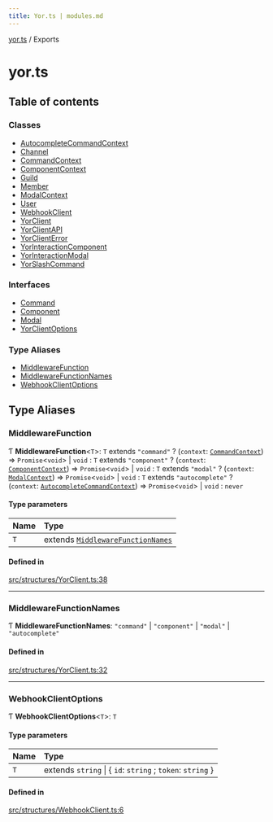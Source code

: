 ```yaml
---
title: Yor.ts | modules.md
---
```

[yor.ts](README.md) / Exports

# yor.ts

## Table of contents

### Classes

- [AutocompleteCommandContext](classes/AutocompleteCommandContext.md)
- [Channel](classes/Channel.md)
- [CommandContext](classes/CommandContext.md)
- [ComponentContext](classes/ComponentContext.md)
- [Guild](classes/Guild.md)
- [Member](classes/Member.md)
- [ModalContext](classes/ModalContext.md)
- [User](classes/User.md)
- [WebhookClient](classes/WebhookClient.md)
- [YorClient](classes/YorClient.md)
- [YorClientAPI](classes/YorClientAPI.md)
- [YorClientError](classes/YorClientError.md)
- [YorInteractionComponent](classes/YorInteractionComponent.md)
- [YorInteractionModal](classes/YorInteractionModal.md)
- [YorSlashCommand](classes/YorSlashCommand.md)

### Interfaces

- [Command](interfaces/Command.md)
- [Component](interfaces/Component.md)
- [Modal](interfaces/Modal.md)
- [YorClientOptions](interfaces/YorClientOptions.md)

### Type Aliases

- [MiddlewareFunction](modules.md#middlewarefunction)
- [MiddlewareFunctionNames](modules.md#middlewarefunctionnames)
- [WebhookClientOptions](modules.md#webhookclientoptions)

## Type Aliases

### MiddlewareFunction

Ƭ **MiddlewareFunction**\<`T`\>: `T` extends ``"command"`` ? (`context`: [`CommandContext`](classes/CommandContext.md)) => `Promise`\<`void`\> \| `void` : `T` extends ``"component"`` ? (`context`: [`ComponentContext`](classes/ComponentContext.md)) => `Promise`\<`void`\> \| `void` : `T` extends ``"modal"`` ? (`context`: [`ModalContext`](classes/ModalContext.md)) => `Promise`\<`void`\> \| `void` : `T` extends ``"autocomplete"`` ? (`context`: [`AutocompleteCommandContext`](classes/AutocompleteCommandContext.md)) => `Promise`\<`void`\> \| `void` : `never`

#### Type parameters

| Name | Type |
| :------ | :------ |
| `T` | extends [`MiddlewareFunctionNames`](modules.md#middlewarefunctionnames) |

#### Defined in

[src/structures/YorClient.ts:38](https://github.com/OreOreki/interactions.ts/blob/dd9125a/src/structures/YorClient.ts#L38)

___

### MiddlewareFunctionNames

Ƭ **MiddlewareFunctionNames**: ``"command"`` \| ``"component"`` \| ``"modal"`` \| ``"autocomplete"``

#### Defined in

[src/structures/YorClient.ts:32](https://github.com/OreOreki/interactions.ts/blob/dd9125a/src/structures/YorClient.ts#L32)

___

### WebhookClientOptions

Ƭ **WebhookClientOptions**\<`T`\>: `T`

#### Type parameters

| Name | Type |
| :------ | :------ |
| `T` | extends `string` \| \{ `id`: `string` ; `token`: `string`  } |

#### Defined in

[src/structures/WebhookClient.ts:6](https://github.com/OreOreki/interactions.ts/blob/dd9125a/src/structures/WebhookClient.ts#L6)
